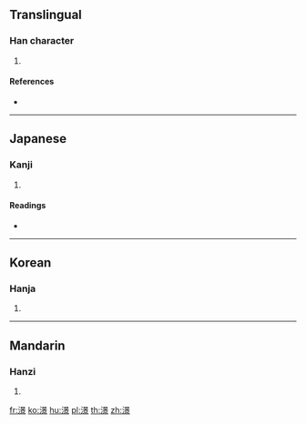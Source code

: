 {{character info/new}}
==Translingual==

===Han character===
{{Han char|rn=85|rad=水|as=12|sn=15|four=36196|canj=EAYF}}

# {{defn|Han|sort=水12}}

====References====
* {{Han ref|kx=0651.360|dkj=18326|dj=1062.040|hdz=31740.120|uh=6F8B|ud=28555|bh=E65A|bd=58970}}

----

==Japanese==

===Kanji===
{{ja-kanji|grade=|rs=水12}}

# {{defn|lang=ja|sort=水12}}

====Readings====
* {{ja-readings|on=[[こう]] (kō), [[ぎょう]] (gyō), [[けい]] (kei)|kun=[[めぐる]] (meguru)}}

----

==Korean==

===Hanja===
{{ko-hanja|hangeul=횡|eumhun=|rv=hoeng|mr=hoeng|y=hoyng}}

# {{defn|lang=ko|sort=水12}}

----

==Mandarin==

===Hanzi===
{{cmn-hanzi|pin=[[hèng]] ([[heng4]])|wg=heng<sup>4</sup>}}

# {{defn|lang=cmn|sort=水12}}

[[fr:澋]]
[[ko:澋]]
[[hu:澋]]
[[pl:澋]]
[[th:澋]]
[[zh:澋]]